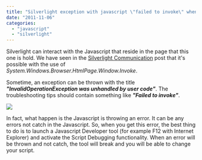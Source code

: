 ```yaml
---
title: "Silverlight exception with javascript \"failed to invoke\" when using HtmlPage.Window.Invoke"
date: "2011-11-06"
categories: 
  - "javascript"
  - "silverlight"
---
```


Silverlight can interact with the Javascript that reside in the page that this one is hold. We have seen in the [Silverlight Communication](http://patrickdesjardins.com/blog/silverlight-communication-with-javascript "Silverlight communication with Javascript") post that it's possible with the use of _System.Windows.Browser.HtmlPage.Window.Invoke_.

Sometime, an exception can be thrown with the title **_"InvalidOperationException was unhandled by user code"_**. The troubleshooting tips should contain something like **_"Failed to invoke"_**.

![](images/invalid-400x213.png)

In fact, what happen is the Javascript is throwing an error. It can be any errors not catch in the Javascript. So, when you get this error, the best thing to do is to launch a Javascript Developer tool (for example F12 with Internet Explorer) and activate the Script Debugging functionality. When an error will be thrown and not catch, the tool will break and you will be able to change your script.
